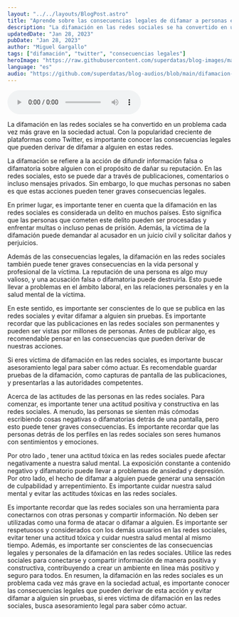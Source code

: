 ```yaml
---
layout: "../../layouts/BlogPost.astro"
title: "Aprende sobre las consecuencias legales de difamar a personas en Twitter"
description: "La difamación en las redes sociales se ha convertido en un problema cada vez más grave en la sociedad actual. Con la popularidad creciente de plataformas como Twitter, es importante conocer las consecuencias legales que pueden derivar de difamar a alguien en estas redes."
updatedDate: "Jan 28, 2023"
pubDate: "Jan 28, 2023"
author: "Miguel Gargallo"
tags: ["difamación", "twitter", "consecuencias legales"]
heroImage: "https://raw.githubusercontent.com/superdatas/blog-images/main/ai-advancement-science.png"
language: "es"
audio: "https://github.com/superdatas/blog-audios/blob/main/difamacion-twitter-consecuencias-legales.mp3"
---
```


<audio controls>
  <source src="https://github.com/superdatas/blog-audios/blob/main/difamacion-twitter-consecuencias-legales.mp3?raw=true" type="audio/mp3" />
</audio> 

La difamación en las redes sociales se ha convertido en un problema cada vez más grave en la sociedad actual. Con la popularidad creciente de plataformas como Twitter, es importante conocer las consecuencias legales que pueden derivar de difamar a alguien en estas redes.

La difamación se refiere a la acción de difundir información falsa o difamatoria sobre alguien con el propósito de dañar su reputación. En las redes sociales, esto se puede dar a través de publicaciones, comentarios o incluso mensajes privados. Sin embargo, lo que muchas personas no saben es que estas acciones pueden tener graves consecuencias legales.

En primer lugar, es importante tener en cuenta que la difamación en las redes sociales es considerada un delito en muchos países. Esto significa que las personas que cometen este delito pueden ser procesadas y enfrentar multas o incluso penas de prisión. Además, la víctima de la difamación puede demandar al acusador en un juicio civil y solicitar daños y perjuicios.

Además de las consecuencias legales, la difamación en las redes sociales también puede tener graves consecuencias en la vida personal y profesional de la víctima. La reputación de una persona es algo muy valioso, y una acusación falsa o difamatoria puede destruirla. Esto puede llevar a problemas en el ámbito laboral, en las relaciones personales y en la salud mental de la víctima.

En este sentido, es importante ser conscientes de lo que se publica en las redes sociales y evitar difamar a alguien sin pruebas. Es importante recordar que las publicaciones en las redes sociales son permanentes y pueden ser vistas por millones de personas. Antes de publicar algo, es recomendable pensar en las consecuencias que pueden derivar de nuestras acciones.

Si eres víctima de difamación en las redes sociales, es importante buscar asesoramiento legal para saber cómo actuar. Es recomendable guardar pruebas de la difamación, como capturas de pantalla de las publicaciones, y presentarlas a las autoridades competentes.

Acerca de las actitudes de las personas en las redes sociales. Para comenzar, es importante tener una actitud positiva y constructiva en las redes sociales. A menudo, las personas se sienten más cómodas escribiendo cosas negativas o difamatorias detrás de una pantalla, pero esto puede tener graves consecuencias. Es importante recordar que las personas detrás de los perfiles en las redes sociales son seres humanos con sentimientos y emociones.

Por otro lado , tener una actitud tóxica en las redes sociales puede afectar negativamente a nuestra salud mental. La exposición constante a contenido negativo y difamatorio puede llevar a problemas de ansiedad y depresión. Por otro lado, el hecho de difamar a alguien puede generar una sensación de culpabilidad y arrepentimiento. Es importante cuidar nuestra salud mental y evitar las actitudes tóxicas en las redes sociales.

Es importante recordar que las redes sociales son una herramienta para conectarnos con otras personas y compartir información. No deben ser utilizadas como una forma de atacar o difamar a alguien. Es importante ser respetuosos y considerados con los demás usuarios en las redes sociales, evitar tener una actitud tóxica y cuidar nuestra salud mental al mismo tiempo. Además, es importante ser conscientes de las consecuencias legales y personales de la difamación en las redes sociales. Utilice las redes sociales para conectarse y compartir información de manera positiva y constructiva, contribuyendo a crear un ambiente en línea más positivo y seguro para todos. En resumen, la difamación en las redes sociales es un problema cada vez más grave en la sociedad actual, es importante conocer las consecuencias legales que pueden derivar de esta acción y evitar difamar a alguien sin pruebas, si eres víctima de difamación en las redes sociales, busca asesoramiento legal para saber cómo actuar.